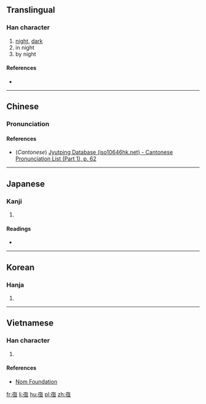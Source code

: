 {{also|夜}}
==Translingual==

===Han character===
{{Han char|rn=8|rad=亠|as=07|sn=9|four=|canj=YOAM|ids=⿱亠但}}

# [[night]], [[dark]]
# in night
# by night

====References====
* {{Han ref|kx=0089.081|dkj=00309|hdz=10287.030|uh=4EB1|ud=20145}}

----

==Chinese==
{{zh-forms}}

===Pronunciation===
{{zh-pron
|m=yè
|c=je6
|mc=
|oc=
|ma=
|cat=n,prep
}}

====References====
* (''Cantonese'') [http://www.iso10646hk.net/jp/document/download.jsp Jyutping Database (iso10646hk.net) - Cantonese Pronunciation List (Part 1), p. 62]

----

==Japanese==

===Kanji===
{{ja-kanji|grade=|rs=亠07}}

# {{defn|lang=ja|sort=亠07}}

====Readings====
* {{ja-readings|on=[[や]] (ya)|kun=[[よ]] (yo), [[よる]] (yoru)}}

----

==Korean==

===Hanja===
{{ko-hanja|hangeul=야|rv=ya|mr=ya}}

# {{defn|lang=ko|sort=亠07}}

----

==Vietnamese==

===Han character===
{{vi-hantu|[[dạ]]|rs=亠07}}

# {{defn|lang=vi|sort=亠07}}

====References====
* [http://nomfoundation.org/common/nom_details.php?codepoint=4eb1 Nom Foundation]

[[fr:亱]]
[[li:亱]]
[[hu:亱]]
[[pl:亱]]
[[zh:亱]]